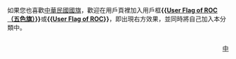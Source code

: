 如果您也喜歡[[中華民國國旗|中華民國國旗]]，歡迎在用戶頁裡加入用戶框'''{{[[Template:User_Flag_of_ROC|User Flag of ROC（五色旗）]]}}'''或'''{{[[Template:User_Flag_of_ROC|User Flag of ROC]]}}'''，即出現右方效果，並同時將自己加入本分類中。
<div style="float: right">{{Userbox
  |border-c = blue
  |border-s = 2
  |id-c     = blue
  |id-s     = 12
  |id-fc    = 
  |info-c   = red
  |info-s   = 9
  |info-fc  = white
  |id       = [[File:Nuvola_Taiwanese_flag.svg|50px]]
  |info     = 這個用戶喜歡'''[[中華民國國旗|<span style="color: blue;">中華民國國旗</span>]]'''
}}</div>
[[Category:喜歡旗幟的維基人|中]]
<div style="float: right">{{Userbox|border-c=#031156|border-s=1|id-c=#031156|id-s=12|id-fc=|info-c=#FFD700|info-s=10|info-fc=black|id=[[File:Flag_of_China_(1912–1928).svg|70px]]|info=這個用戶喜歡'''[[五色旗_(中华民国)|<span style="color: blue;">中華民國國旗（五色旗）</span>]]'''。}}<includeonly>[[Category:喜歡中華民國國旗的維基人|{{BASEPAGENAME}}]]</includeonly> <noinclude> </noinclude>